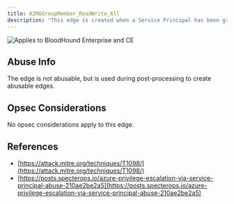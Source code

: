 ---
title: AZMGGroupMember_ReadWrite_All
description: "This edge is created when a Service Principal has been granted the GroupMember.ReadWrite.All edge."
---

<img noZoom src="/assets/enterprise-AND-community-edition-pill-tag.svg" alt="Applies to BloodHound Enterprise and CE"/>


## Abuse Info
The edge is not abusable, but is used during post-processing to create abusable edges.

## Opsec Considerations

No opsec considerations apply to this edge.

## References

* [https://attack.mitre.org/techniques/T1098/](https://attack.mitre.org/techniques/T1098/)
* [https://posts.specterops.io/azure-privilege-escalation-via-service-principal-abuse-210ae2be2a5](https://posts.specterops.io/azure-privilege-escalation-via-service-principal-abuse-210ae2be2a5)
